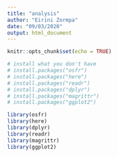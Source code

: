 ---
title: "analysis"
author: "Eirini Zormpa"
date: "09/03/2020"
output: html_document
---

```{r setup, include=FALSE}
knitr::opts_chunk$set(echo = TRUE)
```

```{r packages}
# install what you don't have
# install.packages("osfr")
# install.packages("here")
# install.packages("readr")
# install.packages("dplyr")
# install.packages("magrittr")
# install.packages("ggplot2")

library(osfr)
library(here)
library(dplyr)
library(readr)
library(magrittr)
library(ggplot2)
```

